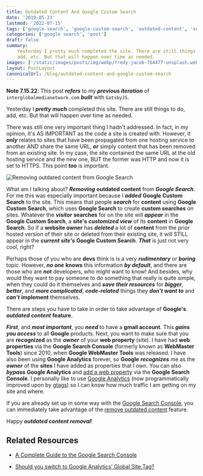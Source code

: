 ```yaml
---
title: Outdated Content And Google Custom Search
date: '2019-05-23'
lastmod: '2022-07-15'
tags: ['google-search', 'google-custom-search', 'outdated-content', 'seo']
categories: ['google search', 'post']
draft: false
summary:
    Yesterday I pretty much completed the site. There are still things to do,
    add, etc. But that will happen over time as needed.
images: ['/static/images/posts/img/webp/fredy-jacob-764477-unsplash.webp']
layout: PostLayout
canonicalUrl: /blog/outdated-content-and-google-custom-search
---
```


<Unsplash
	src="/static/images/posts/img/webp/fredy-jacob-764477-unsplash.webp"
	author="Fredy Jacob"
	alt="Outdated Content And Google Custom Search"
	srcUrl="https://unsplash.com/photos/t0SlmanfFcg"
	authorUrl="https://unsplash.com/@thefredyjacob"
/>

**Note 7.15.22**: This post **_refers_** to my **_previous iteration_** of
`interglobalmedianetwork.com` **_built_** with `GatsbyJS`.

Yesterday I **_pretty much_** completed this site. There are still things to do,
add, etc. But that will happen over time as needed.

There was still one very important thing I hadn't addressed. In fact, in my
opinion, it's AS IMPORTANT as the code a site is created with. However, it
**_only_** relates to sites that have been propagated from one hosting service
to another AND share the same URL, **_or_** simply content that has been removed
from an existing site. In my case, the site contained the same URL at the old
hosting service and the new one, BUT the former was HTTP and now it is set to
HTTPS. This point **_too_** is important.

![Removing outdated content from Google Search](/static/images/posts/img/webp/remove-outdated-content.webp)

What am I talking about? **_Removing_** **outdated content** from **_Google
Search_**. For me this was especially important because I **_added_** **Google
Custom Search** to the site. This means that people **_search_** for **content**
using **Google Custom Search**, which uses **Google Search** to create **custom
searches** on sites. Whatever the **_visitor_** **searches** for on the site
will **_appear_** in the **Google Custom Search**, a **site's** **_customized
view_** of its **content** in **Google Search**. So if a **website owner** has
**_deleted_** a lot of **content** from the prior hosted version of their site
or deleted from their existing site, it will STILL appear in the **_current
site's_** **Google Custom Search**. **_That_** is just not very cool, right?

Perhaps those of you who are **devs** think is is a very **_rudimentary_** or
**_boring_** topic. However, **_no one_** **knows** this information **_by
default_**, and there are those who are **_not_** developers, who might want to
know! And besides, why would they want to pay someone to do something that
really is quite simple, when they could do it themselves and **_save their
resources_** for **_bigger_**, **_better_**, and **_more complicated_**,
**_code-related_** things they **_don't want to_** and **_can't_** **implement**
themselves.

There are steps you have to take in order to take advantage of **Google's**
**_outdated content_** **feature**.

**_First_**, and **_most important_**, you **_need_** to have a **gmail
account**. This **_gains you access_** to all **Google** products. Next, you
want to make sure that you are **recognized** as the **_owner_** of your **web
property** (site). I have had **web properties** via the **Google Search
Console** (formerly known as **WebMaster Tools**) since 2010, when **Google
WebMaster Tools** was released. I have also been using **Google Analytics**
forever, so **Google** **_recognizes_** me as the **_owner_** of the **sites** I
have added as properties that I own. You can also **_bypass_** **Google
Analytics** and
[add a web property](https://search.google.com/search-console/about) via the
**Google Search Console**. I personally like to use
[Google Analytics](https://analytics.google.com/analytics/web/) (now
programmatically improved upon by
[gtags](https://developers.google.com/analytics/devguides/collection/gtagjs/))
so I can know how much traffic I am getting on my site and where.

If you are already set up in some way with the
[Google Search Console](https://search.google.com/search-console/about), you can
immediately take advantage of the
[remove outdated content](https://support.google.com/websearch/answer/6349986?hl=en)
feature.

Happy **_outdated content removal_**!

## Related Resources

-   [A Complete Guide to the Google Search Console](https://www.searchenginejournal.com/google-search-console-guide/209318/#close)

-   [Should you switch to Google Analytics’ Global Site Tag?](https://juliencoquet.com/en/2017/09/11/switch-google-analytics-global-site-tag/)
